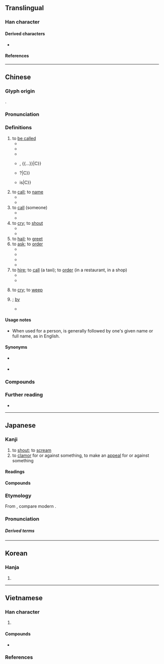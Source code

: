 {{character info}}
{{character info|0x2F839}}
==Translingual==

{{CJKV-forms|叫|叫|叫|叫}}
{{stroke order|strokes=5}}
{{stroke order|type=animate}}

===Han character===
{{Han char|rn=30|rad=口|as=02|asj=03|sn=5|snj=6|four=64000|canj=RVL|ids=⿰口丩}}

====Derived characters====
* {{l|mul|[[𢫃]], [[𣐲]], [[𣌺]], [[𨦀]], [[䆗]]}}

====References====
{{Han ref|kx=0172.060|dkj=03240|dj=0383.020|hdz=10573.020|uh=53EB}}
{{Han ref|uh=2F839}}

----

==Chinese==
{{zh-forms|alt=呌,哯,嘂,嘄,噭,䚯,訆,𠮧,𠮪,𠶼,𠸵,[[叽#Glyph 2|⿰口儿]]}}

===Glyph origin===
{{Han etym}}
{{Han compound|口|丩|ls=psc|c1=s|c2=p|t1=mouth}}.

===Pronunciation===
{{zh-pron
|m=jiào
|dg=җё3
|c=giu3
|g=jieu4
|h=pfs=kieu;gd=giau4
|j=jiau3
|mb=giău
|md=giú
|mn=kiò/kiàu
|mn_note=kiò - vernacular; kiàu - literary
|mn-t=giê3/gio3
|mn-t_note=giê3 - Chaozhou
|w=2qiau
|x=jiau4
|mc=y
|oc=y
|ma=y
|cat=v,prep
}}

===Definitions===
{{zh-hanzi}}

# to [[be called]]
#* {{zh-x|你 叫 什麼 名字？|What is your name?}}
#* {{zh-x|這 叫 什麼？|How do you '''call''' this? / What '''is it called'''?}}
#* {{zh-x|你 叫 咩 名 呀？|What is your name?|C}}
#* {{zh-x|雖然 個 名 叫 @[&hellip;]，但 @[&hellip;]|although it is called {{...}}, {{...}}|C}}
#* {{zh-x|乜嘢 叫 @[&hellip;]？|What is {{...}}?|C}}
#* {{zh-x|終於 明白 乜嘢 叫 @[&hellip;]|to finally realize what {{...}} is|C}}
# to [[call]]; to [[name]]
#* {{zh-x|我們 經常 叫 他 的 綽號。|We often '''call''' him by his nickname.}}
#* {{zh-x|我 可以 叫 他 ^@戴夫 嗎？|May I '''call''' him Dave?}}
# to [[call]] (someone)
#* {{zh-x|叫 警察|to call the police}}
#* {{zh-x|要是 需要 什麼，我 就 叫 你。|I'll '''call''' you if anything is needed.}}
# to [[cry]]; to [[shout]]
#* {{zh-x|狗 叫|dog bark}}
#* {{zh-x|她 高興 地 叫 起來，投入 了 她 母親 的 懷抱。|With a '''cry''' of joy, she fell into her mother's arms.}}
# to [[hail]]; to [[greet]]
# to [[ask]]; to [[order]]
#* {{zh-x|叫 他 待 在 家裡。|'''Ask''' her to stay home.}}
#* {{zh-x|醫生 叫 他 休息 幾 天。|The doctor '''told''' him to lay off a couple of days.}}
#* {{zh-x|叫 佢 唔好 再 搵 我|'''ask''' them not to try to contact me ever again|C}}
#* {{zh-x|「叫 你 耶穌 落嚟 見 我哋！ 」|"'''Ask''' your 'Jesus' to come down and watch!"|C|ref='''2019''', [https://hk.news.appledaily.com/local/realtime/article/20190614/59713275]}}
# to [[hire]]; to [[call]] (a taxi); to [[order]] (in a restaurant, in a shop)
#* {{zh-x|我 給 你 叫 什麼 菜？ 肉排 還是 魚？|What shall I '''order''' for you? Steak or fish?}}
#* {{zh-x|叫 碟 炒飯|to '''order''' some fried rice|C}}
# {{lb|zh|dialectal}} to [[cry]]; to [[weep]]
# {{n-g|used in a passive sentence to introduce the agent}}; [[by]]
#* {{zh-x|莊稼 叫 大水 沖 走 了。|The crops were washed away '''by''' the flood.}}

====Usage notes====
* {{sense|to call, to be called}} When used for a person, {{lang|zh|叫}} is generally followed by one's given name or full name, as in English.

====Synonyms====
* {{sense|to be called}} {{zh-l|姓|to be surnamed}}
* {{sense|to order a dish}} {{zh-l|點}}
{{zh-dial|哭}}
{{zh-dial|被}}

===Compounds===
{{zh-der|嚷叫|叫花子|叫賣|叫苦|大喊大叫|叫號|叫醒|叫菜|尖叫|亂叫|嘶叫|哇哇叫|叫門|喊叫|叫苦不迭|叫名|叫哥哥|叫化|叫吃|叫名頭|喊七叫八|叫嚷|叫絕|叫二排局|吼叫|呼叫|啼叫|叫喊|叫罵|慘叫|叫板|呱呱叫|不叫|叫聒|唱叫|叫聲|叫渴|唱叫揚疾|大嚷大叫|念曲叫曲|大呼小叫|叫喚|叫魂|喊冤叫屈|叫字號|叫化子|呼名叫陣|呼紅叫六|叫驢|叫車|叫子|喜鵲叫吉|叫好|叫做|呼叫器|叫頭|叫陣|叫醒服務|叫街|叫苦連天|叫條子|叫座|叫屈|叫囂|叫化子雞|叫價|人歡馬叫|叫停|刮刮叫|叫吼|叫局|相叫|拍手叫好|洋叫|拍案叫妙|狼號鬼叫|狼嗥鬼叫|括括叫|漫天叫價|把飯叫饑|拍案叫絕|羅成叫關|聲叫聲應|鳴叫|鍋叫門開|鳴冤叫屈|聒聒叫|隳突叫號|謾罵叫囂}}

===Further reading===
* {{thcwd|1412}}

{{zh-cat|Beginning}}

----

==Japanese==

===Kanji===
{{ja-kanji|grade=c|rs=口03}}

# to [[shout]]; to [[scream]]
# to [[clamor]] for or against something, to make an [[appeal]] for or against something

====Readings====
{{ja-readings
|goon=きょう<けう
|kanon=きょう<けう
|kun=さけ-ぶ
}}

====Compounds====
{{der3|ja
|{{ja-r|叫び|さけび}}
|{{ja-r|叫び声|さけびごえ}}
|{{ja-r|叫び出す|さけびだす}}
}}

===Etymology===
{{ja-kanjitab|きょう|yomi=o}}
From {{der|ja|ltc|sort=きょう|-}} {{ltc-l|叫}}, compare modern {{cog|nan|-}} {{m|nan|kiò}}.

===Pronunciation===
{{ja-pron|きょう|yomi=o}}

=====Derived terms=====
{{der3|ja|title=Terms derived from {{ja-r|叫|きょう}}:
|{{ja-r|哀叫|あいきょう}}
|{{ja-r|阿鼻叫喚|あびきょうかん}}
|{{ja-r|叫喚|きょうかん}}
|{{ja-r|絶叫|ぜっきょう}}
|{{ja-r|熱叫|ねっきょう}}
}}

----

==Korean==

===Hanja===
{{ko-hanja|부르짖다|부르짖을|규}}

# {{rfdef|ko|sort=口02}}

----

==Vietnamese==

===Han character===
{{vi-readings|rs=口02
|hanviet=khiếu-tdcndg;tdcntd;gdhn
|phienthiet=
|nom=kêu-tdcndg;tdcntd;gdhn;btcn, kíu-btcn
}}

# {{rfdef|vi|sort=口02}}

====Compounds====
* {{vi-l|叫奈|khiếu nại}}

===References===
<references/>